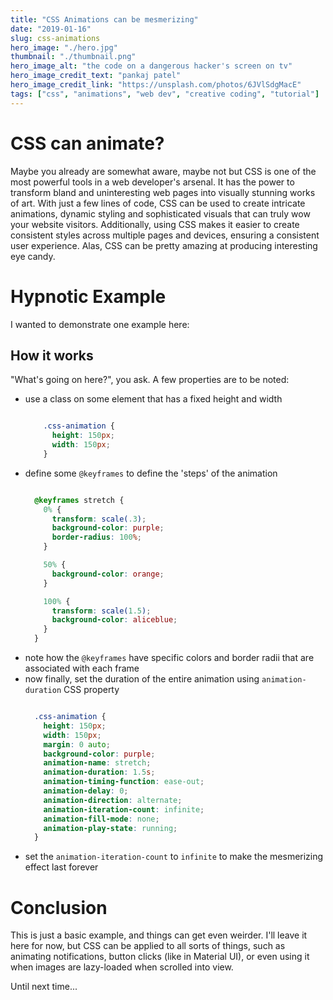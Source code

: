 ```yaml
---
title: "CSS Animations can be mesmerizing"
date: "2019-01-16"
slug: css-animations
hero_image: "./hero.jpg"
thumbnail: "./thumbnail.png"
hero_image_alt: "the code on a dangerous hacker's screen on tv"
hero_image_credit_text: "pankaj patel"
hero_image_credit_link: "https://unsplash.com/photos/6JVlSdgMacE"
tags: ["css", "animations", "web dev", "creative coding", "tutorial"]
---
```


# CSS can animate?

Maybe you already are somewhat aware, maybe not but CSS is one of the most powerful tools in a web developer's arsenal. It has the power to transform bland and uninteresting web pages into visually stunning works of art. With just a few lines of code, CSS can be used to create intricate animations, dynamic styling and sophisticated visuals that can truly wow your website visitors. Additionally, using CSS makes it easier to create consistent styles across multiple pages and devices, ensuring a consistent user experience. Alas, CSS can be pretty amazing at producing interesting eye candy.

# Hypnotic Example
I wanted to demonstrate one example here:

<div className={cssAnimationContainer}>
  <div className={cssAnimation} />
</div>

## How it works

"What's going on here?", you ask. A few properties are to be noted:
- use a class on some element that has a fixed height and width
  ```css

      .css-animation {
        height: 150px;
        width: 150px;
      }


  ```
- define some `@keyframes` to define the 'steps' of the animation
  ```css

    @keyframes stretch {
      0% {
        transform: scale(.3);
        background-color: purple;
        border-radius: 100%;
      }

      50% {
        background-color: orange;
      }

      100% {
        transform: scale(1.5);
        background-color: aliceblue;
      }
    }


  ```
- note how the `@keyframes` have specific colors and border radii that are associated with each frame
- now finally, set the duration of the entire animation using `animation-duration` CSS property
  ```css

    .css-animation {
      height: 150px;
      width: 150px;
      margin: 0 auto;
      background-color: purple;
      animation-name: stretch;
      animation-duration: 1.5s;
      animation-timing-function: ease-out;
      animation-delay: 0;
      animation-direction: alternate;
      animation-iteration-count: infinite;
      animation-fill-mode: none;
      animation-play-state: running;
    }


  ```
- set the `animation-iteration-count` to `infinite` to make the mesmerizing effect last forever

# Conclusion

This is just a basic example, and things can get even weirder. I'll leave it here for now, but CSS can be applied to all sorts of things, such as animating notifications, button clicks (like in Material UI), or even using it when images are lazy-loaded when scrolled into view.

<div style={{width: 200, overflow: "hidden"}}>
  <section className={slideInText}>
    Until next time...
  </section>
</div>